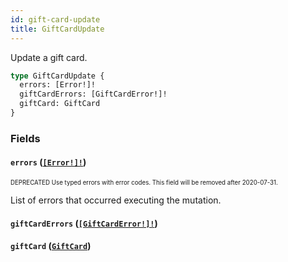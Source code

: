 ```yaml
---
id: gift-card-update
title: GiftCardUpdate
---
```


Update a gift card.

```graphql
type GiftCardUpdate {
  errors: [Error!]!
  giftCardErrors: [GiftCardError!]!
  giftCard: GiftCard
}
```

### Fields

#### `errors` ([`[Error!]!`](/developer/api-reference/objects/error.mdx))

<sub><sup><span className="deprecatedTag">DEPRECATED</span> Use typed errors with error codes. This field will be removed after 2020-07-31.</sup></sub>

List of errors that occurred executing the mutation.

#### `giftCardErrors` ([`[GiftCardError!]!`](/developer/api-reference/objects/gift-card-error.mdx))

#### `giftCard` ([`GiftCard`](/developer/api-reference/objects/gift-card.mdx))
